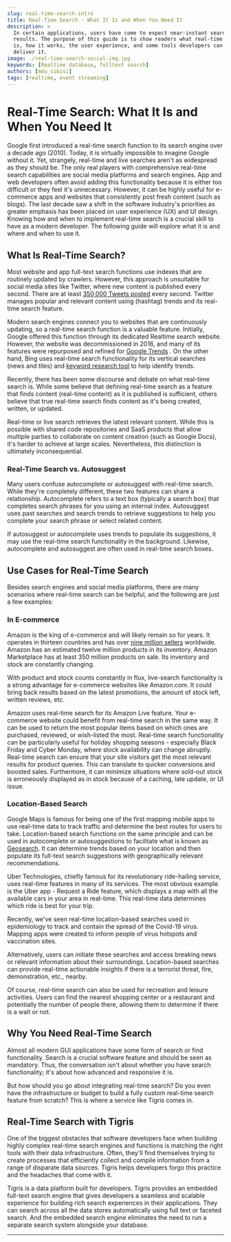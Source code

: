 ```yaml
---
slug: real-time-search-intro
title: Real-Time Search - What It Is and When You Need It
description: >
  In certain applications, users have come to expect near-instant search
  results. The purpose of this guide is to show readers what real-time search
  is, how it works, the user experience, and some tools developers can use to
  deliver it.
image: ./real-time-search-social-img.jpg
keywords: [Realtime database, fulltext search]
authors: [mdu_sibisi]
tags: [realtime, event streaming]
---
```


# Real-Time Search: What It Is and When You Need It

Google first introduced a real-time search function to its search engine
over a decade ago (2010). Today, it is virtually impossible to imagine
Google without it. Yet, strangely, real-time and live searches aren't as
widespread as they should be. The only real players with comprehensive
real-time search capabilities are social media platforms and search engines.
App and web developers often avoid adding this functionality because it is
either too difficult or they feel it's unnecessary. However, it can be
highly useful for e-commerce apps and websites that consistently post fresh
content (such as blogs). The last decade saw a shift in the software
industry's priorities as greater emphasis has been placed on user experience
(UX) and UI design. Knowing how and when to implement real-time search is a
crucial skill to have as a modern developer. The following guide will
explore what it is and where and when to use it.

<!--truncate-->

## What Is Real-Time Search?

Most website and app full-text search functions use indexes that are
routinely updated by crawlers. However, this approach is unsuitable for
social media sites like Twitter, where new content is published every second.
There are at least
[350,000 Tweets posted](https://blog.hootsuite.com/twitter-statistics/)
every second. Twitter manages popular and relevant content using (hashtag)
trends and its real-time search feature.

Modern search engines connect you to websites that are continuously updating,
so a real-time search function is a valuable feature. Initially, Google
offered this function through its dedicated Realtime search website. However,
the website was decommissioned in 2016, and many of its features were
repurposed and refined for [Google Trends](https://trends.google.com/trends/)
. On the other hand, Bing uses real-time search functionality for its
vertical searches (news and tiles) and
[keyword research tool](https://www.bing.com/webmasters/help/keyword-research-628070b6) to help identify trends.

Recently, there has been some discourse and debate on what real-time search
is. While some believe that defining real-time search as a feature that
finds content (real-time content) as it is published is sufficient, others
believe that true real-time search finds content as it's being created,
written, or updated.

Real-time or live search retrieves the latest relevant content. While this
is possible with shared code repositories and SaaS products that allow
multiple parties to collaborate on content creation (such as Google Docs),
it's harder to achieve at large scales. Nevertheless, this distinction is
ultimately inconsequential.

### Real-Time Search vs. Autosuggest

Many users confuse autocomplete or autosuggest with real-time search. While
they're completely different, these two features can share a relationship.
Autocomplete refers to a text box (typically a search box) that completes
search phrases for you using an internal index. Autosuggest uses past
searches and search trends to retrieve suggestions to help you complete your
search phrase or select related content.

If autosuggest or autocomplete uses trends to populate its suggestions, it
may use the real-time search functionality in the background. Likewise,
autocomplete and autosuggest are often used in real-time search boxes.

## Use Cases for Real-Time Search

Besides search engines and social media platforms, there are many scenarios
where real-time search can be helpful, and the following are just a few
examples:

### In E-commerce

Amazon is the king of e-commerce and will likely remain so for years. It
operates in thirteen countries and has over
[nine million sellers](https://www.sellerapp.com/blog/amazon-seller-statistics/)
worldwide. Amazon has an estimated twelve million products in its inventory.
Amazon Marketplace has at least 350 million products on sale. Its inventory and
stock are constantly changing.

With product and stock counts constantly in flux, live-search functionality
is a strong advantage for e-commerce websites like Amazon.com. It could
bring back results based on the latest promotions, the amount of stock left,
written reviews, etc.

Amazon uses real-time search for its Amazon Live feature. Your e-commerce
website could benefit from real-time search in the same way. It can be used
to return the most popular items based on which ones are purchased, reviewed,
or wish-listed the most. Real-time search functionality can be particularly
useful for holiday shopping seasons - especially Black Friday and Cyber
Monday, where stock availability can change abruptly. Real-time search can
ensure that your site visitors get the most relevant results for product
queries. This can translate to quicker conversions and boosted sales.
Furthermore, it can minimize situations where sold-out stock is erroneously
displayed as in stock because of a caching, late update, or UI issue.

### Location-Based Search

Google Maps is famous for being one of the first mapping mobile apps to use
real-time data to track traffic and determine the best routes for users to
take. Location-based search functions on the same principle and can be
used in autocomplete or autosuggestions to facilitate what is known as
[Geosearch](https://opencagedata.com/guides/what-is-geosearch). It can
determine trends based on your location and then populate its full-text
search suggestions with geographically relevant recommendations.

Uber Technologies, chiefly famous for its revolutionary ride-hailing service,
uses real-time features in many of its services. The most obvious example is
the Uber app - Request a Ride feature, which displays a map with all the
available cars in your area in real-time. This real-time data determines
which ride is best for your trip.

Recently, we've seen real-time location-based searches used in epidemiology
to track and contain the spread of the Covid-19 virus. Mapping apps were
created to inform people of virus hotspots and vaccination sites.

Alternatively, users can initiate these searches and access breaking news or
relevant information about their surroundings. Location-based searches can
provide real-time actionable insights if there is a terrorist threat, fire,
demonstration, etc., nearby.

Of course, real-time search can also be used for recreation and leisure
activities. Users can find the nearest shopping center or a restaurant and
potentially the number of people there, allowing them to determine if there
is a wait or not.

## Why You Need Real-Time Search

Almost all modern GUI applications have some form of search or find
functionality. Search is a crucial software feature and should be seen as
mandatory. Thus, the conversation isn't about whether you have search
functionality; it's about how advanced and responsive it is.

But how should you go about integrating real-time search? Do you even have
the infrastructure or budget to build a fully custom real-time search
feature from scratch? This is where a service like Tigris comes in.

## Real-Time Search with Tigris

One of the biggest obstacles that software developers face when building
highly complex real-time search engines and functions is matching the right
tools with their data infrastructure. Often, they'll find themselves trying
to create processes that efficiently collect and compile information from a
range of disparate data sources. Tigris helps developers forgo this practice
and the headaches that come with it.

Tigris is a data platform built for developers. Tigris provides an embedded
full-text search engine that gives developers a seamless and scalable
experience for building rich search experiences in their applications. They
can search across all the data stores automatically using full text or
faceted search. And the embedded search engine eliminates the need to run a
separate search system alongside your database.

---


<BetaSignupCTA />
